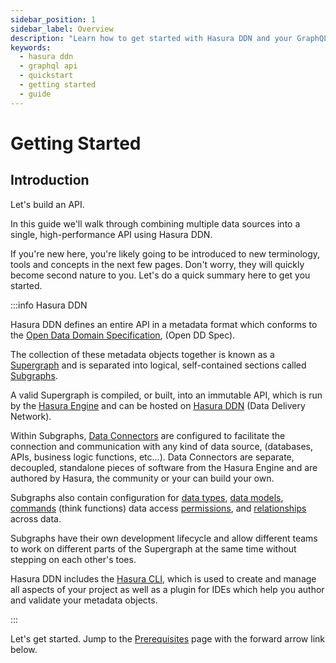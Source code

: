 ```yaml
---
sidebar_position: 1
sidebar_label: Overview
description: "Learn how to get started with Hasura DDN and your GraphQL API."
keywords:
  - hasura ddn
  - graphql api
  - quickstart
  - getting started
  - guide
---
```


# Getting Started

## Introduction

Let's build an API.

In this guide we'll walk through combining multiple data sources into a single, high-performance API using Hasura DDN.

If you're new here, you're likely going to be introduced to new terminology, tools and concepts in the next
few pages. Don't worry, they will quickly become second nature to you. Let's do a quick summary here to get you started.

:::info Hasura DDN

Hasura DDN defines an entire API in a metadata format which conforms to the
[Open Data Domain Specification](https://github.com/hasura/open-data-domain-specification), (Open DD Spec).

The collection of these metadata objects together is known as a [Supergraph](/glossary.mdx#supergraph) and is separated
into logical, self-contained sections called [Subgraphs](/glossary.mdx#subgraphs).

A valid Supergraph is compiled, or built, into an immutable API, which is run by the
[Hasura Engine](/glossary.mdx#immutable-build-runtime-system) and can be hosted on
[Hasura DDN](/glossary.mdx#hasura-data-delivery-network-ddn) (Data Delivery Network).

Within Subgraphs, [Data Connectors](/glossary.mdx#native-data-connectors) are configured to facilitate the connection
and communication with any kind of data source, (databases, APIs, business logic functions, etc...). Data Connectors
are separate, decoupled, standalone pieces of software from the Hasura Engine and are authored by Hasura, the
community or your can build your own.

Subgraphs also contain configuration for [data types](/supergraph-modeling/types.mdx),
[data models](/supergraph-modeling/models.mdx), [commands](/supergraph-modeling/commands.mdx) (think functions) data
access [permissions](/supergraph-modeling/permissions.mdx), and
[relationships](/supergraph-modeling/relationships.mdx) across data.

Subgraphs have their own development lifecycle and allow different teams to work on different parts of the
Supergraph at the same time without stepping on each other's toes.

Hasura DDN includes the [Hasura CLI](/cli/overview.mdx), which is used to create and manage all aspects of your project
as well as a plugin for IDEs which help you author and validate your metadata objects.

:::

Let's get started. Jump to the [Prerequisites](/getting-started/prerequisites.mdx) page with the forward arrow link
below.